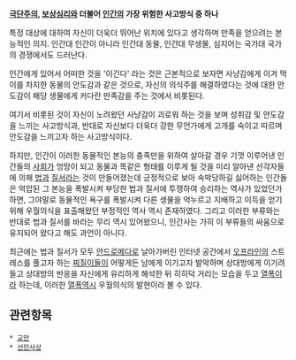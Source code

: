 '''[[극단주의]], [[보상심리]]와 더불어 [[인간]]의 가장 위험한 사고방식 중 하나'''

특정 대상에 대하여 자신이 더욱더 뛰어난 위치에 있다고 생각하며 만족을 얻으려는 본능적인 의지. 인간대 인간이 아니라 인간대 동물, 인간대 무생물, 심지어는 국가대 국가의 경쟁에서도 드러난다.

인간에게 있어서 어떠한 것을 '이긴다' 라는 것은 근본적으로 보자면 사냥감에게 이겨 먹이를 차지한 동물의 안도감과 같은 것으로, 자신의 의식주를 해결하였다는 것에 대한 안도감이 해당 생물에게 커다란 만족감을 주는 것에서 비롯된다. 

여기서 비롯된 것이 자신이 노려왔던 사냥감이 괴로워 하는 것을 보며 성취감 및 안도감을 느끼는 사고방식과, 반대로 자신보다 더욱더 강한 무언가에게 고개를 숙이고 따르며 안도감을 느끼고자 하는 사고방식이다. 

하지만, 인간이 이러한 동물적인 본능의 충족만을 위하여 살아갈 경우 기껏 이루어낸 인간들의 [[사회]]가 엉망이 되고 동물과 똑같은 형태를 이루게 될 것을 미리 알아낸 선각자들에 의해 [[법]]과 [[질서]]라는 것이 만들어졌는데 긍정적으로 보아 속박당하길 싫어하는 인간들은 억압된 그 본능을 폭발시켜 부당한 법과 질서에 투쟁하여 승리하는 역사가 있었던가 하면, 그야말로 동물적인 욕구를 폭발시켜 다른 생물을 억누르고 지배하고 이득을 얻기위해 우월의식을 표출해왔던 부정적인 역사 역시 존재하였다. 그리고 이러한 부류와는 반대로 법과 질서를 바라는 무리 역시 있어왔으니, 인간사는 가히 이 부류들의 싸움으로 유지되어 왔다고 해도 과언이 아니다. 

최근에는 법과 질서가 모두 [[안드로메다]]로 날아가버린 인터넷 공간에서 [[오프라인]]의 스트레스를 풀고자 하는 [[찌질이]]들이 어떻게든 남에게 이기고자 발악하며 상대방에게 이기려들고 상대방의 반응을 자신에게 유리하게 해석한 뒤 히히덕 거리는 모습을 두고 [[열폭]]이라 하는데, 이러한 [[열폭]]역시 우월의식의 발현이라 볼 수 있다. 

== 관련항목 ==
 * [[교만]]
 * [[선민사상]]
